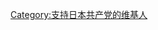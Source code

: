 {{Userbox-2
  |border-c = #000
  |border-s = 1
  |id1-c     = #FFF
  |id1-fc    = #000
  |id1-s     = 10.5
  |id2-c     = #FFF
  |id2-fc    = #000
  |id2-s     = 10.5
  |info-c   = #FF0000
  |info-s   = 9
  |info-fc  = #FFF
  |id1      = [[File:Flag of JCP.svg|43px]]
  |id2      = {{lang|ja|日本共産党}}
  |info     = 这个用户支持[[日本共产党|<span style="color: #FFF">'''日本共产党'''</span>]]
}}
[[Category:支持日本共产党的维基人]]